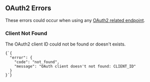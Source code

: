
## OAuth2 Errors

These errors could occur when using any [OAuth2 related endpoint](#endpoints/oauth2).

### Client Not Found
The OAuth2 client ID could not be found or doesn't exists.

<Example>
<Code>{`{
  "error": {
    "code": "not_found",
    "message": "OAuth client doesn't not found: CLIENT_ID"
  }
}`}</Code>
</Example>

